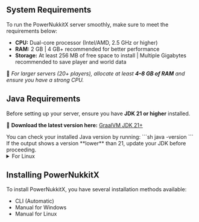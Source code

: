 
## System Requirements  

To run the PowerNukkitX server smoothly, make sure to meet the requirements below:

- **CPU:** Dual-core processor (Intel/AMD, 2.5 GHz or higher)
- **RAM:** 2 GB | 4 GB+ recommended for better performance
- **Storage:** At least 256 MB of free space to install | Multiple Gigabytes recommended to save player and world data

🔹 *For larger servers (20+ players), allocate at least **4–8 GB of RAM** and ensure you have a strong CPU.*

## Java Requirements

Before setting up your server, ensure you have **JDK 21 or higher** installed.  

🔹 **Download the latest version here:** [GraalVM JDK 21+](https://www.graalvm.org/downloads)  

<Callout type="info">
    You can check your installed Java version by running:
    ```sh
    java -version
    ```
    If the output shows a version **lower** than 21, update your JDK before proceeding.
</Callout>

<details>
    <summary>For Linux</summary>

    To install <a>Java 21 on Linux</a>, you can follow these steps:

    <Steps>
        ### Open a terminal.

        ### Update packages

        ```bash
        sudo apt update
        ```

        ### Install JDK 21

        ```bash
        sudo apt install openjdk-21-jdk
        ```

        ### Verify the installation

        ```bash
        java -version
        ```

        If everything went well, you should see the Java version displayed.
    </Steps>

</details>

## Installing PowerNukkitX
To install <a>PowerNukkitX</a>, you have several installation methods available:
- CLI (Automatic)
- Manual for Windows
- Manual for Linux

<Cards>
    <Cards.Card icon="📦" title="CLI (Auto)" href="/installation/cli" children=""></Cards.Card>
    <Cards.Card icon="📂" title="Manual (Windows)" href="/installation/manual/windows" children=""></Cards.Card>
    <Cards.Card icon="📂" title="Manual (Linux)" href="/installation/manual/linux" children=""></Cards.Card>
</Cards>
